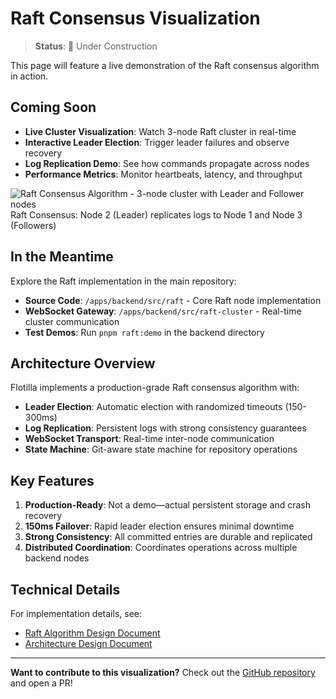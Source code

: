 
# Raft Consensus Visualization

> **Status**: 🚧 Under Construction

This page will feature a live demonstration of the Raft consensus algorithm in action.

## Coming Soon

- **Live Cluster Visualization**: Watch 3-node Raft cluster in real-time
- **Interactive Leader Election**: Trigger leader failures and observe recovery
- **Log Replication Demo**: See how commands propagate across nodes
- **Performance Metrics**: Monitor heartbeats, latency, and throughput

<div style={{ textAlign: 'center', margin: '3rem 0', backgroundColor: 'var(--nextra-bg)', padding: '2rem', borderRadius: '1rem' }}>
  <Image
    src="/images/3节点集群运行.png"
    alt="Raft Consensus Algorithm - 3-node cluster with Leader and Follower nodes"
    width={700}
    height={500}
    style={{ borderRadius: '0.5rem', boxShadow: '0 4px 6px rgba(0, 0, 0, 0.1)' }}
  />
  <div style={{ marginTop: '1rem', fontSize: '0.875rem', color: 'var(--nextra-fg-secondary)' }}>
    Raft Consensus: Node 2 (Leader) replicates logs to Node 1 and Node 3 (Followers)
  </div>
</div>

## In the Meantime

Explore the Raft implementation in the main repository:

- **Source Code**: `/apps/backend/src/raft` - Core Raft node implementation
- **WebSocket Gateway**: `/apps/backend/src/raft-cluster` - Real-time cluster communication
- **Test Demos**: Run `pnpm raft:demo` in the backend directory

## Architecture Overview

Flotilla implements a production-grade Raft consensus algorithm with:

- **Leader Election**: Automatic election with randomized timeouts (150-300ms)
- **Log Replication**: Persistent logs with strong consistency guarantees
- **WebSocket Transport**: Real-time inter-node communication
- **State Machine**: Git-aware state machine for repository operations

## Key Features

1. **Production-Ready**: Not a demo—actual persistent storage and crash recovery
2. **150ms Failover**: Rapid leader election ensures minimal downtime
3. **Strong Consistency**: All committed entries are durable and replicated
4. **Distributed Coordination**: Coordinates operations across multiple backend nodes

## Technical Details

For implementation details, see:
- [Raft Algorithm Design Document](https://github.com/CPU-JIA/Cloud-Dev-Platform/blob/main/docs/分布式共识算法设计方案.md)
- [Architecture Design Document](https://github.com/CPU-JIA/Cloud-Dev-Platform/blob/main/docs/架构设计文档.md)

---

**Want to contribute to this visualization?**
Check out the [GitHub repository](https://github.com/CPU-JIA/Cloud-Dev-Platform) and open a PR!
